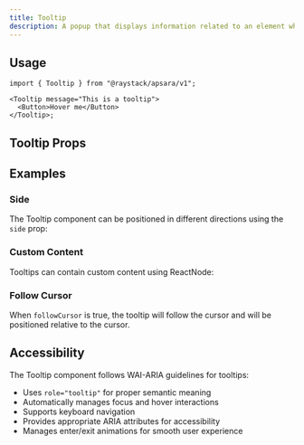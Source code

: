```yaml
---
title: Tooltip
description: A popup that displays information related to an element when it receives keyboard focus or the mouse hovers over it.
---
```



<Demo data={playground} />

## Usage

```tsx
import { Tooltip } from "@raystack/apsara/v1";

<Tooltip message="This is a tooltip">
  <Button>Hover me</Button>
</Tooltip>;
```

## Tooltip Props

<auto-type-table path="./props.ts" name="TooltipProps" />

## Examples

### Side

The Tooltip component can be positioned in different directions using the `side` prop:

<Demo data={sideDemo} />

### Custom Content

Tooltips can contain custom content using ReactNode:

<Demo data={customDemo} />

### Follow Cursor

When `followCursor` is true, the tooltip will follow the cursor and will be positioned relative to the cursor.

<Demo data={followCursorDemo} />

## Accessibility

The Tooltip component follows WAI-ARIA guidelines for tooltips:

- Uses `role="tooltip"` for proper semantic meaning
- Automatically manages focus and hover interactions
- Supports keyboard navigation
- Provides appropriate ARIA attributes for accessibility
- Manages enter/exit animations for smooth user experience
